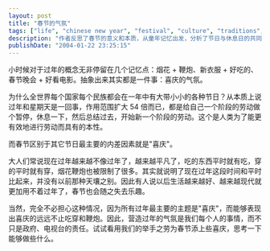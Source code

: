 ```yaml
---
layout: post
title: "春节的气氛"
tags: ["life", "chinese new year", "festival", "culture", "traditions", "celebrations", "reflection", "society"]
description: "作者反思了春节的意义和本质，从童年记忆出发，分析了节日与休息日的共同功能，以及春节独特的“喜庆”元素。文章探讨了现代生活中春节气氛逐渐淡化的现象，并指出维护节日气氛是每个人的责任，而不仅是政府和媒体的职责。"
publishDate: "2004-01-22 23:25:15"
---
```


小时候对于过年的概念无非停留在几个记忆点：烟花 + 鞭炮、新衣服 + 好吃的、春节晚会 + 好看电影。抽象出来其实都是一件事：喜庆的气氛。

为什么全世界每个国家每个民族都会在一年中有大带小小的各种节日？从本质上说过年和星期天是一回事，作用范围扩大 54 倍而已，都是给自己一个阶段的劳动做个暂停，休息一下，然后总结过去，开始新一个阶段的劳动。这个是人类为了能更有效地进行劳动而具有的本性。

而春节区别于其它节日最主要的内差因素就是"喜庆"。

大人们常说现在过年越来越不像过年了，越来越平凡了，吃的东西平时就有吃，穿的平时就有穿，烟花鞭炮也被限制了很多。其实就说明了现在过年这段时间和平时比起来，并没有以前那种天壤之别。因此有人说以后生活越来越好、越来越现代就更加用不着过年了，春节也会随之失去乐趣。

当然，完全不必担心这种情况，因为所有过年最主要的主题是"喜庆"，而能够表现出喜庆的远远不止吃穿和鞭炮。因此，营造过年的气氛是我们每个人的事情，而不只是政府、电视台的责任。试试看用我们的举手之劳为春节添上些喜庆，思考一下能够做些什么。
